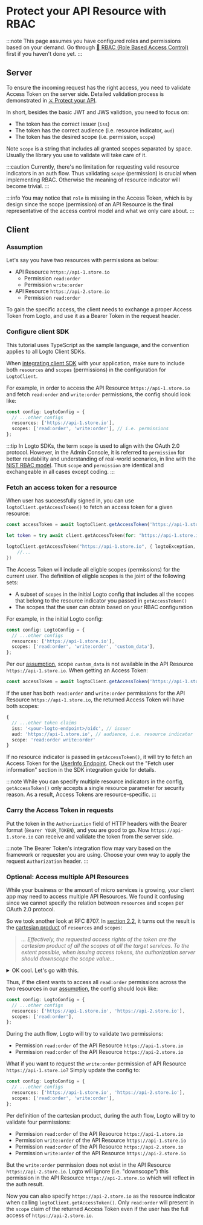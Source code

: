 
# Protect your API Resource with RBAC

:::note
This page assumes you have configured roles and permissions based on your demand. Go through [🔐 RBAC (Role Based Access Control)](./README.mdx) first if you haven't done yet.
:::

## Server

To ensure the incoming request has the right access, you need to validate Access Token on the server side. Detailed validation process is demonstrated in [⚔️ Protect your API](/docs/recipes/protect-your-api/#validate-the-api-requests-authorization-token).

In short, besides the basic JWT and JWS validtion, you need to focus on:

- The token has the correct issuer (`iss`)
- The token has the correct audience (i.e. resource indicator, `aud`)
- The token has the desired scope (i.e. permission, `scope`)

Note `scope` is a string that includes all granted scopes separated by space. Usually the library you use to validate will take care of it.

:::caution
Currently, there's no limitation for requesting valid resource indicators in an auth flow. Thus validating `scope` (permission) is crucial when implementing RBAC. Otherwise the meaning of resource indicator will become trivial.
:::

:::info
You may notice that `role` is missing in the Access Token, which is by design since the scope (permission) of an API Resource is the final representative of the access control model and what we only care about.
:::

## Client

### Assumption

Let's say you have two resources with permissions as below:

- API Resource `https://api-1.store.io`
  - Permission `read:order`
  - Permission `write:order`
- API Resource `https://api-2.store.io`
  - Permission `read:order`

To gain the specific access, the client needs to exchange a proper Access Token from Logto, and use it as a Bearer Token in the request header.

### Configure client SDK

This tutorial uses TypeScript as the sample language, and the convention applies to all Logto Client SDKs.

When [integrating client SDK](/docs/recipes/integrate-logto/) with your application, make sure to include both `resources` and `scopes` (permissions) in the configuration for `LogtoClient`.

For example, in order to access the API Resource `https://api-1.store.io` and fetch `read:order` and `write:order` permissions, the config should look like:

```ts
const config: LogtoConfig = {
  // ...other configs
  resources: ['https://api-1.store.io'],
  scopes: ['read:order', 'write:order'], // i.e. permissions
};
```

:::tip
In Logto SDKs, the term `scope` is used to align with the OAuth 2.0 protocol. However, in the Admin Console, it is referred to `permission` for better readability and understanding of real-world scenarios, in line with the [NIST RBAC model](https://csrc.nist.gov/CSRC/media/Publications/conference-paper/2000/07/26/the-nist-model-for-role-based-access-control-towards-a-unified-/documents/sandhu-ferraiolo-kuhn-00.pdf). Thus `scope` and `permission` are identical and exchangeable in all cases except coding.
:::

### Fetch an access token for a resource

When user has successfully signed in, you can use `logtoClient.getAccessToken()` to fetch an access token for a given resource:

<Tabs>

<TabItem value="ts" label="TypeScript">

```ts
const accessToken = await logtoClient.getAccessToken('https://api-1.store.io');
```

</TabItem>

<TabItem value="swift" label="Swift">

```swift
let token = try await client.getAccessToken(for: "https://api-1.store.io")
```

</TabItem>

<TabItem value="kotlin" label="Kotlin">

```swift
logtoClient.getAccessToken("https://api-1.store.io", { logtoException, accessToken ->
    //...
})
```

</TabItem>

</Tabs>

The Access Token will include all eligble scopes (permissions) for the current user. The definition of eligble scopes is the joint of the following sets:

- A subset of `scopes` in the initial Logto config that includes all the scopes that belong to the resource indicator you passed in `getAccessToken()`
- The scopes that the user can obtain based on your RBAC configuration

For example, in the initial Logto config:

```ts
const config: LogtoConfig = {
  // ...other configs
  resources: ['https://api-1.store.io'],
  scopes: ['read:order', 'write:order', 'custom_data'],
};
```

Per our [assumption](#assumption), scope `custom_data` is not available in the API Resource `https://api-1.store.io`. When getting an Access Token:

```ts
const accessToken = await logtoClient.getAccessToken('https://api-1.store.io');
```

If the user has both `read:order` and `write:order` permissions for the API Resource `https://api-1.store.io`, the returned Access Token will have both scopes:

```ts
{
  // ...other token claims
  iss: '<your-logto-endpoint>/oidc', // issuer
  aud: 'https://api-1.store.io', // audience, i.e. resource indicator
  scope: 'read:order write:order'
}
```

If no resource indicator is passed in `getAccessToken()`, it will try to fetch an Access Token for the [UserInfo Endpoint](https://openid.net/specs/openid-connect-core-1_0.html#UserInfo). Check out the "Fetch user information" section in the SDK integration guide for details.

:::note
While you can specify multiple resource indicators in the config, `getAccessToken()` only accepts a single resource parameter for security reason. As a result, Access Tokens are resource-specific.
:::

### Carry the Access Token in requests

Put the token in the `Authorization` field of HTTP headers with the Bearer format (`Bearer YOUR_TOKEN`), and you are good to go. Now `https://api-1.store.io` can receive and validate the token from the server side.

:::note
The Bearer Token's integration flow may vary based on the framework or requester you are using. Choose your own way to apply the request `Authorization` header.
:::

### Optional: Access multiple API Resources

While your business or the amount of micro services is growing, your client app may need to access multiple API Resources. We found it confusing since we cannot specify the relation between `resources` and `scopes` per OAuth 2.0 protocol.

So we took another look at RFC 8707. In [section 2.2](https://www.rfc-editor.org/rfc/rfc8707.html#section-2.2-3), it turns out the result is the [cartesian product](https://en.wikipedia.org/wiki/Cartesian_product) of `resources` and `scopes`:

> _... Effectively, the requested access rights of the token are the cartesian product of all the scopes at all the target services. To the extent possible, when issuing access tokens, the authorization server should downscope the scope value..._

<details>

<summary>OK cool. Let's go with this.</summary>

We are not sure if the cartesian product is the best solution to this, since all permissions are "attached" to a resource indicator and the result is implicit.

But it is also understandable since [RFC 8087](https://www.rfc-editor.org/rfc/rfc8707.html) published eight years later than [RFC 6749](https://www.rfc-editor.org/rfc/rfc6749) (i.e. the OAuth 2.0 Authorization Framework).

</details>

Thus, if the client wants to access all `read:order` permissions across the two resources in our [assumption](#assumption), the config should look like:

```ts
const config: LogtoConfig = {
  // ...other configs
  resources: ['https://api-1.store.io', 'https://api-2.store.io'],
  scopes: ['read:order'],
};
```

During the auth flow, Logto will try to validate two permissions:

- Permission `read:order` of the API Resource `https://api-1.store.io`
- Permission `read:order` of the API Resource `https://api-2.store.io`

What if you want to request the `write:order` permission of API Resource `https://api-1.store.io`? Simply update the config to:

```ts
const config: LogtoConfig = {
  // ...other configs
  resources: ['https://api-1.store.io', 'https://api-2.store.io'],
  scopes: ['read:order', 'write:order'],
};
```

Per definition of the cartesian product, during the auth flow, Logto will try to validate four permissions:

- Permission `read:order` of the API Resource `https://api-1.store.io`
- Permission `write:order` of the API Resource `https://api-1.store.io`
- Permission `read:order` of the API Resource `https://api-2.store.io`
- Permission `write:order` of the API Resource `https://api-2.store.io`

But the `write:order` permission does not exist in the API Resource `https://api-2.store.io`. Logto will ignore (i.e. "downscope") this permission in the API Resource `https://api-2.store.io` which will reflect in the auth result.

Now you can also specify `https://api-2.store.io` as the resource indicator when calling `logtoClient.getAccessToken()`. Only `read:order` will present in the `scope` claim of the returned Access Token even if the user has the full access of `https://api-2.store.io`.
